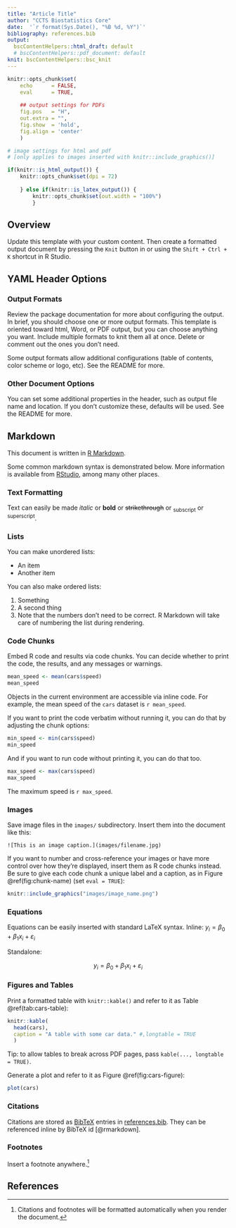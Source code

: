 ```yaml
---
title: "Article Title"
author: "CCTS Biostatistics Core"
date:  '`r format(Sys.Date(), "%B %d, %Y")`'
bibliography: references.bib
output: 
  bscContentHelpers::html_draft: default
  # bscContentHelpers::pdf_document: default
knit: bscContentHelpers::bsc_knit
---
```



```r
knitr::opts_chunk$set(
	echo      = FALSE, 
	eval      = TRUE, 
	
	## output settings for PDFs
	fig.pos   = "H", 
	out.extra = "", 
	fig.show  = 'hold', 
	fig.align = 'center'
	)
```

```r
# image settings for html and pdf
# [only applies to images inserted with knitr::include_graphics()]

if(knitr::is_html_output()) {
	knitr::opts_chunk$set(dpi = 72)
	
	} else if(knitr::is_latex_output()) {
		knitr::opts_chunk$set(out.width = "100%")
		}
```

## Overview

Update this template with your custom content. Then create a formatted output document by pressing the `Knit` button in or using the `Shift + Ctrl + K` shortcut in R Studio. 

## YAML Header Options

### Output Formats

Review the package documentation for more about configuring the output. In brief, you should choose one or more output formats. This template is oriented toward html, Word, or PDF output, but you can choose anything you want. Include multiple formats to knit them all at once. Delete or comment out the ones you don't need.

Some output formats allow additional configurations (table of contents, color scheme or logo, etc). See the README for more.

### Other Document Options

You can set some additional properties in the header, such as output file name and location. If you don't customize these, defaults will be used. See the README for more.

## Markdown

This document is written in [R Markdown](https://bookdown.org/yihui/rmarkdown/).

Some common markdown syntax is demonstrated below. More information is available from [RStudio](https://rmarkdown.rstudio.com/authoring_basics.html), among many other places.

### Text Formatting
Text can easily be made *italic* or **bold** or ~~strikethrough~~ or ~subscript~ or ^superscript^.

### Lists
You can make unordered lists:

* An item
* Another item

You can also make ordered lists:

1. Something
2. A second thing
2. Note that the numbers don't need to be correct. R Markdown will take care of numbering the list during rendering.

### Code Chunks

Embed R code and results via code chunks. You can decide whether to print the code, the results, and any messages or warnings.

```r
mean_speed <- mean(cars$speed)
mean_speed
```

Objects in the current environment are accessible via inline code. For example, the mean speed of the `cars` dataset is `r mean_speed`.

If you want to print the code verbatim without running it, you can do that by adjusting the chunk options:

```r
min_speed <- min(cars$speed)
min_speed
```

And if you want to run code without printing it, you can do that too.

```r
max_speed <- max(cars$speed)
max_speed
```

The maximum speed is `r max_speed`.

### Images

Save image files in the `images/` subdirectory. Insert them into the document like this:

```
![This is an image caption.](images/filename.jpg)
```

If you want to number and cross-reference your images or have more control over how they're displayed, insert them as R code chunks instead. Be sure to give each code chunk a unique label and a caption, as in Figure \@ref(fig:chunk-name) (set `eval = TRUE`):

```r
knitr::include_graphics("images/image_name.png")
```


### Equations

Equations can be easily inserted with standard LaTeX syntax. Inline: $y_i = \beta_0 + \beta_1x_i + \varepsilon_i$

Standalone:

$$y_i = \beta_0 + \beta_1x_i + \varepsilon_i$$


### Figures and Tables

Print a formatted table with `knitr::kable()` and refer to it as Table \@ref(tab:cars-table):

```r
knitr::kable(
  head(cars),
  caption = "A table with some car data." #,longtable = TRUE
  )
```

Tip: to allow tables to break across PDF pages, pass `kable(..., longtable = TRUE)`.

Generate a plot and refer to it as Figure \@ref(fig:cars-figure):

```r
plot(cars)
```


### Citations

Citations are stored as [BibTeX](https://rmarkdown.rstudio.com/authoring_bibliographies_and_citations.html) entries in [references.bib](references.bib). They can be referenced inline by BibTeX id [@rmarkdown].

### Footnotes

Insert a footnote anywhere.[^my-note]

[^my-note]: Citations and footnotes will be formatted automatically when you render the document.

## References


